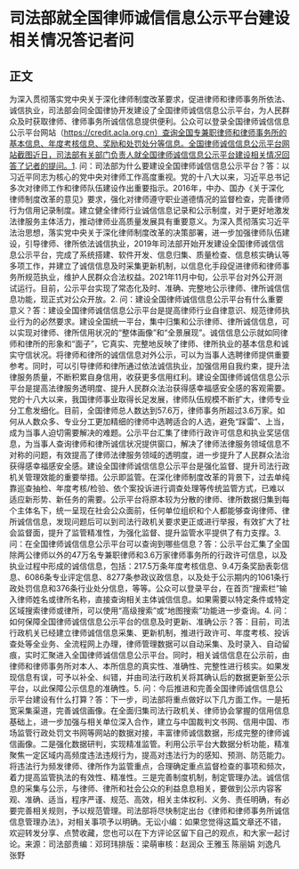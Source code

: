 # 司法部就全国律师诚信信息公示平台建设相关情况答记者问
## 正文
为深入贯彻落实党中央关于深化律师制度改革要求，促进律师和律师事务所依法、诚信执业，司法部会同全国律协开发建设了全国律师诚信信息公示平台，为人民群众及时获取律师、律师事务所诚信信息提供便利。公众可以登录全国律师诚信信息公示平台网站（https://credit.acla.org.cn）查询全国专兼职律师和律师事务所的基本信息、年度考核信息、奖励和处罚处分等信息。全国律师诚信信息公示平台网站截图近日，司法部有关部门负责人就全国律师诚信信息公示平台建设相关情况回答了记者的提问。1. 问：司法部为什么要建设全国律师诚信信息公示平台？答：以习近平同志为核心的党中央对律师工作高度重视。党的十八大以来，习近平总书记多次对律师工作和律师队伍建设作出重要指示。2016年，中办、国办《关于深化律师制度改革的意见》要求，强化对律师遵守职业道德情况的监督检查，完善律师行为信用记录制度。建立健全律师行业诚信信息记录和公示制度，对于更好地激发法律服务主体活力，推动律师业高质量发展具有重要意义。为深入贯彻落实习近平法治思想，落实党中央关于深化律师制度改革的决策部署，进一步加强律师队伍建设，引导律师、律所依法诚信执业，2019年司法部开始开发建设全国律师诚信信息公示平台，完成了系统搭建、软件开发、信息归集、质量检查、信息核实确认等多项工作，并建立了诚信信息及时采集更新机制，以信息化手段促进律师和律师事务所规范执业，维护人民群众合法权益。2021年11月中旬，公示平台对外公开测试运行。目前，公示平台实现了常态化及时、准确、完整地公示律师、律所诚信信息功能，现正式对公众开放。2. 问：建设全国律师诚信信息公示平台有什么重要意义？答：建设全国律师诚信信息公示平台是提高律师行业自律意识、规范律师执业行为的必然要求。建设全国统一平台，集中归集和公示律师、律所诚信信息，可以实现对律师、律所信用状况的“整体画像”和“全景展现”。诚信信息公示就如同律师和律所的形象和“面子”，它真实、完整地反映了律师、律所执业的基本信息和诚实守信状况。将律师和律所的诚信信息对外公示，可以为当事人选聘律师提供重要参考。同时，可以引导律师和律所通过依法诚信执业，加强信用自我约束，提升法律服务质量，不断积累自身信用，收获更多信用红利。建设全国律师诚信信息公示平台是提高法律服务透明度、提升人民群众法治获得感幸福感安全感的客观需要。党的十八大以来，我国律师事业取得长足发展，律师队伍规模不断扩大，律师专业分工愈发细化。目前，全国律师总人数达到57.6万，律师事务所超过3.6万家。如何从人数众多、专业分工更加精细的律师中选聘适合的人选，避免“踩雷”、上当，成为当事人迫切需要解决的难题。公示平台汇集了律师行政许可信息和执业奖惩信息，为当事人查询律师和律所诚信状况提供窗口，解决了律师法律服务领域信息不对称的问题，有效提高了律师法律服务领域的透明度，进一步提升了人民群众法治获得感幸福感安全感。建设全国律师诚信信息公示平台是强化监督、提升司法行政机关管理效能的重要举措。公示即监管。在深化律师制度改革的背景下，过去单纯靠巡查抽检、年度考核/检验、依个案投诉进行调查处理等传统监管方式，已难以适应新形势、新任务的需要。公示平台将原本较为分散的律师、律所数据归集到每个主体名下，统一呈现在社会公众面前，任何单位组织和个人都能够查询律师、律所诚信信息，发现问题后可以到司法行政机关要求更正或进行举报，有效扩大了社会监督面，提升了监管精准性，为强化监督、提升监管水平提供了有力支撑。3. 问：在全国律师诚信信息公示平台可以查询到哪些信息？答：公示平台汇集了全国除两公律师以外的47万名专兼职律师和3.6万家律师事务所的行政许可信息，以及执业过程中形成的诚信信息，包括：217.5万条年度考核信息、9.4万条奖励表彰信息、6086条专业评定信息、8277条参政议政信息，以及处于公示期内的1061条行政处罚信息和376条行业处分信息，等等。公众可以登录平台，在首页“搜索栏”输入律师姓名或律所名称，直接查询相关主体诚信信息。如果需要以特定条件或特定区域搜索律师或律所，可以使用“高级搜索”或“地图搜索”功能进一步查询。4. 问：如何保障全国律师诚信信息公示平台的信息及时更新、准确公示？答：目前，司法行政机关已经建立律师诚信信息采集、更新机制，推进行政许可、年度考核、投诉查处等全业务、全流程网上办理，律师管理数据可以自动采集、及时录入、自动留痕，实时汇聚进入全国律师诚信信息公示平台。同时，相关诚信信息在公示前，由律师和律师事务所对本人、本所信息的真实性、准确性、完整性进行核实。如果发现信息有误，可予以补全、纠错，并由司法行政机关将其确认后的数据更新至公示平台，以此保障公示信息的准确性。5. 问：今后推进和完善全国律师诚信信息公示平台建设有什么打算？答：下一步，司法部将重点做好以下几方面工作。一是拓宽采集渠道，完善诚信画像。在全面归集司法行政机关、律师协会掌握的信用信息基础上，进一步加强与相关单位深入合作，建立与中国裁判文书网、信用中国、市场监管行政处罚文书网等网站的数据对接，丰富律师诚信数据，形成完整的律师诚信画像。二是强化数据研判，实现精准监管。利用公示平台大数据分析功能，精准聚焦一定区域内高频度违法违规行为，提高对违法行为的感知、预测、防范能力。将违法行为频发律师、律所作为监管重点，合理确定重点监督检查的事项和频次，着力提高监管执法的有效性、精准性。三是完善制度机制，制定管理办法。诚信信息的采集与公示，与律师、律所和社会公众的利益息息相关，要做到公示内容客观、准确、适当，程序严谨、规范、高效，相关主体权利、义务、责任明确，有必要完善相关规则，予以规范管理。司法部将尽快制定出台《律师和律师事务所诚信信息管理办法》，对相关事项予以明确。无讼小编：如果您觉得这篇文章还不错，欢迎转发分享、点赞收藏，您也可以在下方评论区留下自己的观点，和大家一起讨论。来源：司法部责编：邓珂玮排版：梁萌审核：赵润众 王雅玉 陈丽娟 刘逸凡 张野